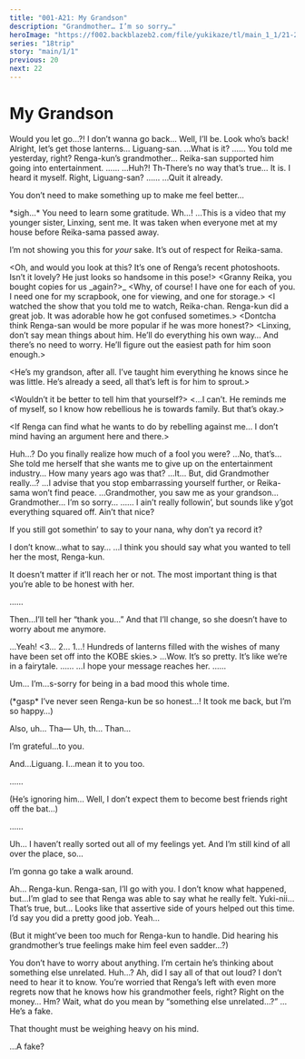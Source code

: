```yaml
---
title: "001-A21: My Grandson"
description: "Grandmother… I’m so sorry…"
heroImage: "https://f002.backblazeb2.com/file/yukikaze/tl/main_1_1/21-2.jpg"
series: "18trip"
story: "main/1/1"
previous: 20
next: 22
---
```



# My Grandson

<Divider loc="KOBE - Rokko-Shidare Observatory" />

<StoryImg src="https://f002.backblazeb2.com/file/yukikaze/tl/main_1_1/21-1.jpg" alt="1" />

<Bubble character="Renga">
Would you let go…?! I don’t wanna go back…
</Bubble>

<Bubble character="Koharu">
Well, I’ll be. Look who’s back! Alright, let’s get those lanterns…
</Bubble>

<Bubble mc>
Liguang-san.
</Bubble>

<Bubble character="Liguang">
…What is it?
</Bubble>

<Bubble character="Renga">
……
</Bubble>

<Bubble mc>
You told me yesterday, right? Renga-kun’s grandmother… Reika-san supported him going into entertainment.
</Bubble>

<Bubble character="Liguang">
……
</Bubble>

<Bubble character="Renga">
…Huh?! Th-There’s no way that’s true…
</Bubble>

<Bubble mc>
It is. I heard it myself. Right, Liguang-san?
</Bubble>

<Bubble character="Liguang">
……
</Bubble>

<Bubble character="Renga">
…Quit it already.

You don’t need to make something up to make me feel better…
</Bubble>

<Bubble character="Liguang">
&ast;sigh…&ast; You need to learn some gratitude.
</Bubble>

<Bubble character="Renga">
Wh…!
</Bubble>

<Bubble character="Liguang">
…This is a video that my younger sister, Linxing, sent me. It was taken when everyone met at my house before Reika-sama passed away.

I’m not showing you this for _your_ sake. It’s out of respect for Reika-sama.
</Bubble>

<StoryImg src="https://f002.backblazeb2.com/file/yukikaze/assets/bg/00_081_000.jpg" alt="Linxing’s video" type="bg hologram sepia-less vignette" />

<Bubble character="Reika" hologram>
&lt;&NoBreak;Oh, and would you look at this? It’s one of Renga’s recent photoshoots. Isn’t it lovely? He just looks so handsome in this pose!&NoBreak;&gt;
</Bubble>

<Bubble character="Linxing" hologram>
&lt;&NoBreak;Granny Reika, you bought copies for us _again?&NoBreak;&gt;_
</Bubble>

<Bubble character="Reika" hologram>
&lt;&NoBreak;Why, of course! I have one for each of you. I need one for my scrapbook, one for viewing, and one for storage.&NoBreak;&gt;
</Bubble>

<Bubble character="Liguang’s Mother" hologram>
&lt;&NoBreak;I watched the show that you told me to watch, Reika-chan. Renga-kun did a great job. It was adorable how he got confused sometimes.&NoBreak;&gt;
</Bubble>

<Bubble character="Linxing" hologram>
&lt;&NoBreak;Dontcha think Renga-san would be more popular if he was more honest?&NoBreak;&gt;
</Bubble>

<Bubble character="Reika" hologram>
&lt;&NoBreak;Linxing, don’t say mean things about him. He’ll do everything his own way… And there’s no need to worry. He’ll figure out the easiest path for him soon enough.&NoBreak;&gt;

&lt;&NoBreak;He’s my grandson, after all. I’ve taught him everything he knows since he was little. He’s already a seed, all that’s left is for him to sprout.&NoBreak;&gt;
</Bubble>

<Bubble character="Liguang’s Mother" hologram>
&lt;&NoBreak;Wouldn’t it be better to tell him that yourself?&NoBreak;&gt;
</Bubble>

<Bubble character="Reika" hologram>
&lt;&NoBreak;…I can’t. He reminds me of myself, so I know how rebellious he is towards family. But that’s okay.&NoBreak;&gt;

&lt;&NoBreak;If Renga can find what he wants to do by rebelling against me… I don’t mind having an argument here and there.&NoBreak;&gt;
</Bubble>

<Bubble character="Renga">
Huh…?
</Bubble>

<Bubble character="Liguang">
Do you finally realize how much of a fool you were?
</Bubble>

<Bubble character="Renga">
…No, that’s… She told me herself that she wants me to give up on the entertainment industry…
</Bubble>

<Bubble character="Liguang">
How many years ago was that?
</Bubble>

<Bubble character="Renga">
…It… But, did Grandmother really…?
</Bubble>

<Bubble character="Liguang">
…I advise that you stop embarrassing yourself further, or Reika-sama won’t find peace.
</Bubble>

<Bubble character="Renga">
…Grandmother, you saw me as your grandson…
</Bubble>

<StoryImg src="https://f002.backblazeb2.com/file/yukikaze/tl/main_1_1/21-2.jpg" alt="2" />

<Bubble character="Renga">
Grandmother… I’m so sorry…
</Bubble>

<Bubble mc>
……
</Bubble>

<Bubble character="Koharu">
I ain’t really followin’, but sounds like y’got everything squared off. Ain’t that nice?

If you still got somethin’ to say to your nana, why don’t ya record it?
</Bubble>

<Bubble character="Renga">
I don’t know…what to say…
</Bubble>

<Bubble mc>
…I think you should say what you wanted to tell her the most, Renga-kun.

It doesn’t matter if it’ll reach her or not. The most important thing is that you’re able to be honest with her.
</Bubble>

<Bubble character="Renga">
……

Then…I’ll tell her “thank you…” And that I’ll change, so she doesn’t have to worry about me anymore.
</Bubble>

<Bubble mc>
…Yeah!
</Bubble>

<Divider loc="KOBE - Lookout Terrace" />

<Bubble character="Announcer">
&lt;&NoBreak;3… 2… 1…! Hundreds of lanterns filled with the wishes of many have been set off into the KOBE skies.&NoBreak;&gt;
</Bubble>

<Bubble mc>
…Wow. It’s so pretty. It’s like we’re in a fairytale.
</Bubble>

<StoryImg src="https://f002.backblazeb2.com/file/yukikaze/tl/main_1_1/21-3.jpg" alt="3" />

<Bubble character="Renga">
……
</Bubble>

<Bubble mc>
…I hope your message reaches her.
</Bubble>

<Bubble character="Renga">
……

Um… I’m…s-sorry for being in a bad mood this whole time.
</Bubble>

<Bubble mc>
<p class="t">(&ast;gasp&ast; I’ve never seen Renga-kun be so honest…! It took me back, but I’m so happy…)</p>
</Bubble>

<Bubble character="Renga">
Also, uh… Tha&NoBreak;— Uh, th… Than…

I’m grateful…to you.

And…Liguang. I…mean it to you too.
</Bubble>

<Bubble character="Liguang">
……
</Bubble>

<Bubble mc>
<p class="t">(He’s ignoring him… Well, I don’t expect them to become best friends right off the bat…)</p>
</Bubble>

<Bubble character="Renga">
……

Uh… I haven’t really sorted out all of my feelings yet. And I’m still kind of all over the place, so…

I’m gonna go take a walk around.
</Bubble>

<Bubble mc>
Ah… Renga-kun.
</Bubble>

<Bubble character="Ten">
Renga-san, I’ll go with you.
</Bubble>

<Bubble character="Yukikaze">
I don’t know what happened, but…I’m glad to see that Renga was able to say what he really felt.
</Bubble>

<Bubble mc>
Yuki-nii… That’s true, but…
</Bubble>

<Bubble character="Kafka">
Looks like that assertive side of yours helped out this time. I’d say you did a pretty good job.
</Bubble>

<Bubble mc>
Yeah…

<p class="t">(But it might’ve been too much for Renga-kun to handle. Did hearing his grandmother’s true feelings make him feel even sadder…?)</p>
</Bubble>

<Bubble character="Liguang">
You don’t have to worry about anything. I’m certain he’s thinking about something else unrelated.
</Bubble>

<Bubble mc>
Huh…? Ah, did I say all of that out loud?
</Bubble>

<Bubble character="Liguang">
I don’t need to hear it to know. You’re worried that Renga’s left with even more regrets now that he knows how his grandmother feels, right?
</Bubble>

<Bubble mc>
Right on the money… Hm? Wait, what do you mean by “something else unrelated…?”
</Bubble>

<Bubble character="Liguang">
…He’s a fake.

That thought must be weighing heavy on his mind.
</Bubble>

<Bubble mc>
…A fake?
</Bubble>

